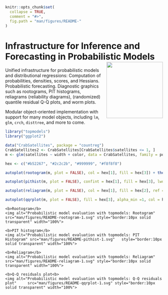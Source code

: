<!-- README.md is generated from README.Rmd. Please edit that file and run knitr::knit("README.Rmd") -->

```r
knitr::opts_chunk$set(
  collapse = TRUE,
  comment = "#>",
  fig.path = "man/figures/README-"
)
```

# Infrastructure for Inference and Forecasting in Probabilistic Models <img src="man/figures/logo_hex.png" align="right" alt="" width="180px" style="padding: 0 0 0 0.5em;" />

Unified infrastructure for probabilistic models and distributional regressions:
Computation of probabilities, densities, scores, and Hessians.
Probabilistic forecasting. Diagnostic graphics such as rootograms, PIT histograms,
reliagrams (reliability diagrams), (randomized) quantile residual Q-Q plots,
and worm plots.

Modular object-oriented implementation with support for many model objects, including
`lm`, `glm`, `crch`, `disttree`, and more to come.

```r
library("topmodels")
library("ggplot2")

data("CrabSatellites", package = "countreg")
CrabSatellites2 <- CrabSatellites[CrabSatellites$satellites <= 1, ]
m <- glm(satellites ~ width + color, data = CrabSatellites, family = poisson)

hex <- c("#b52267", "#2c2c2b", "#999999", "#f8f8f8")
```

```r
autoplot(rootogram(m, plot = FALSE), col = hex[1], fill = hex[3]) + theme_minimal()
```

```r
autoplot(pithist(m, plot = FALSE), confint = hex[1], fill = hex[3], lwd = 1, ref = hex[1]) + theme_minimal()
```

```r
autoplot(reliagram(m, plot = FALSE), col = hex[1], fill = hex[2], ref = FALSE) + geom_abline(intercept = 0, slope = 1, colour = hex[2], size = 1.2) + theme_minimal()
```

```r
autoplot(qqrplot(m, plot = FALSE), fill = hex[3], alpha_min =1, col = hex[2], ref = FALSE) + geom_abline(intercept = 0, slope = 1, colour = hex[1], size = 1.2) + theme_minimal()
```

<div class="row">
  <div class="col-xs-12 col-sm-6">
    <b>Rootogram</b>
    <img alt="Probabilistic model evaluation with topmodels: Rootogram"     src="man/figures/README-rootogram-1.svg" style="border:10px solid transparent" width="100%">
  </div>
  <div class="col-xs-12 col-sm-6">
    <b>PIT histogram</b>
    <img alt="Probabilistic model evaluation with topmodels: PIT Histogram" src="man/figures/README-pithist-1.svg"   style="border:10px solid transparent" width="100%">
  </div>
</div>
<div class="row">
  <div class="col-xs-12 col-sm-6">
    <b>Reliagram</b>
    <img alt="Probabilistic model evaluation with topmodels: Reliagram"     src="man/figures/README-reliagram-1.svg" style="border:10px solid transparent" width="100%">
  </div>
  <div class="col-xs-12 col-sm-6">
    <b>Q-Q residuals plot<b>
    <img alt="Probabilistic model evaluation with topmodels: Q-Q residuals plot"     src="man/figures/README-qqrplot-1.svg" style="border:10px solid transparent" width="100%">
  </div>
</div>

